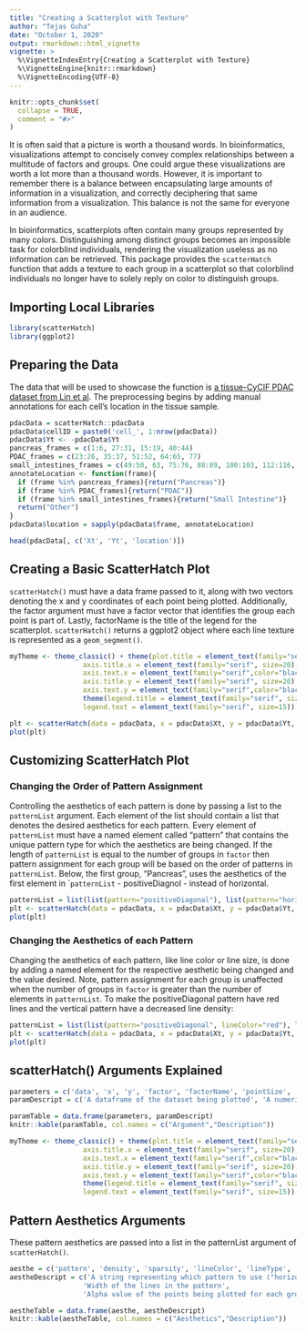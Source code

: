 ```yaml
---
title: "Creating a Scatterplot with Texture"
author: "Tejas Guha"
date: "October 1, 2020"
output: rmarkdown::html_vignette
vignette: >
  %\VignetteIndexEntry{Creating a Scatterplot with Texture}
  %\VignetteEngine{knitr::rmarkdown}
  %\VignetteEncoding{UTF-8}
---
```


```r
knitr::opts_chunk$set(
  collapse = TRUE,
  comment = "#>"
)
```
It is often said that a picture is worth a thousand words.  In bioinformatics, visualizations attempt to concisely convey complex relationships between a multitude of factors and groups.  One could argue these visualizations are worth a lot more than a thousand words.  However, it is important to remember there is a balance between encapsulating large amounts of information in a visualization, and correctly deciphering that same information from a visualization.  This balance is not the same for everyone in an audience.  

In bioinformatics, scatterplots often contain many groups represented by many colors.  Distinguishing among distinct groups becomes an impossible task for colorblind individuals, rendering the visualization useless as no information can be retrieved.  This package provides the ```scatterHatch``` function that adds a texture to each group in a scatterplot so that colorblind individuals no longer have to solely reply on color to distinguish groups.

## Importing Local Libraries
```r
library(scatterHatch)
library(ggplot2)
```

## Preparing the Data
The data that will be used to showcase the function is [a tissue-CyCIF PDAC dataset from Lin et al](http://spatial.rc.fas.harvard.edu/spatialgiotto/giotto.cycif.html).  The preprocessing begins by adding manual annotations for each cell's location in the tissue sample.

```r
pdacData = scatterHatch::pdacData
pdacData$cellID = paste0('cell_', 1:nrow(pdacData))
pdacData$Yt <- -pdacData$Yt
pancreas_frames = c(1:6, 27:31, 15:19, 40:44)
PDAC_frames = c(23:26, 35:37, 51:52, 64:65, 77)
small_intestines_frames = c(49:50, 63, 75:76, 88:89, 100:103, 112:116, 125:129, 137:140)
annotateLocation <- function(frame){
  if (frame %in% pancreas_frames){return("Pancreas")}
  if (frame %in% PDAC_frames){return("PDAC")}
  if (frame %in% small_intestines_frames){return("Small Intestine")}
  return("Other")
}
pdacData$location = sapply(pdacData$frame, annotateLocation)

head(pdacData[, c('Xt', 'Yt', 'location')])
```
## Creating a Basic ScatterHatch Plot

```scatterHatch()``` must have a data frame passed to it, along with two vectors denoting the x and y coordinates of each point being plotted.  Additionally, the factor argument must have a factor vector that identifies the group each point is part of.  Lastly, factorName is the title of the legend for the scatterplot.  ```scatterHatch()``` returns a ggplot2 object where each line texture is represented as a ```geom_segment()```.
```r
myTheme <- theme_classic() + theme(plot.title = element_text(family="serif", face="bold", size=25), 
                  axis.title.x = element_text(family="serif", size=20),
                  axis.text.x = element_text(family="serif",color="black", size=15),
                  axis.title.y = element_text(family="serif", size=20),
                  axis.text.y = element_text(family="serif",color="black", size=15)) +
                  theme(legend.title = element_text(family="serif", size=20, face="bold"),
                  legend.text = element_text(family="serif", size=15))

plt <- scatterHatch(data = pdacData, x = pdacData$Xt, y = pdacData$Yt, factor = as.factor(pdacData$location), factorName = "Tissue Type", pointSize = 1) + myTheme
plot(plt)
```

## Customizing ScatterHatch Plot
### Changing the Order of Pattern Assignment
Controlling the aesthetics of each pattern is done by passing a list to the ```patternList``` argument.  Each element of the list should contain a list that denotes the desired aesthetics for each pattern.  Every element of ```patternList``` must have a named element called "pattern" that contains the unique pattern type for which the aesthetics are being changed.  If the length of ```patternList``` is equal to the number of groups in ```factor``` then pattern assignment for each group will be based on the order of patterns in ```patternList```.  Below, the first group, "Pancreas", uses the aesthetics of the first element in ````patternList``` - positiveDiagnol - instead of horizontal.
```r
patternList = list(list(pattern="positiveDiagonal"), list(pattern="horizontal"), list(pattern="negativeDiagonal"), list(pattern="vertical"))
plt <- scatterHatch(data = pdacData, x = pdacData$Xt, y = pdacData$Yt, factor = as.factor(pdacData$location), factorName = "Tissue Type", pointSize = 1, patternList = patternList) + myTheme
plot(plt)
```

### Changing the Aesthetics of each Pattern
Changing the aesthetics of each pattern, like line color or line size, is done by adding a named element for the respective aesthetic being changed and the value desired.  Note, pattern assignment for each group is unaffected when the number of groups in ```factor``` is greater than the number of elements in ```patternList```.  To make the positiveDiagonal pattern have red lines and the vertical pattern have a decreased line density:
```r
patternList = list(list(pattern="positiveDiagonal", lineColor="red"), list(pattern="vertical", density=1/8))
plt <- scatterHatch(data = pdacData, x = pdacData$Xt, y = pdacData$Yt, factor = as.factor(pdacData$location), factorName = "Tissue Type", pointSize = 1, patternList = patternList) + myTheme
plot(plt)
```

## scatterHatch() Arguments Explained
```r
parameters = c('data', 'x', 'y', 'factor', 'factorName', 'pointSize', 'gridSize', 'patternList', 'colorPalette')
paramDescript = c('A dataframe of the dataset being plotted', 'A numeric vector describing the x-coordinates of the points being plotted', 'A numeric vector describing the y-coordinates of the points being plotted', 'A vector describing what group each point belongs to', 'The legend title', 'ggplot2 point size', 'Integer describing the precision of the hatched patterns.  Larger the value, greater the precision at the expense of efficiency.  Default follows this expotential decay function: 500*e^(-pointSize/2.2) + 43.44965', 'List containing the aesthethics of each pattern', 'Character vector describing the point color of each group; default is color-blind friendly')

paramTable = data.frame(parameters, paramDescript)
knitr::kable(paramTable, col.names = c("Argument","Description"))

myTheme <- theme_classic() + theme(plot.title = element_text(family="serif", face="bold", size=25), 
                  axis.title.x = element_text(family="serif", size=20),
                  axis.text.x = element_text(family="serif",color="black", size=15),
                  axis.title.y = element_text(family="serif", size=20),
                  axis.text.y = element_text(family="serif",color="black", size=15)) +
                  theme(legend.title = element_text(family="serif", size=20, face="bold"),
                  legend.text = element_text(family="serif", size=15))
```

## Pattern Aesthetics Arguments
These pattern aesthetics are passed into a list in the patternList argument of ```scatterHatch()```.

```r
aesthe = c('pattern', 'density', 'sparsity', 'lineColor', 'lineType', 'lineWidth', 'pointAlpha')
aestheDescript = c('A string representing which pattern to use ("horizontal", "vertical", "positiveDiagonal", "negativeDiagonal")', 'A fraction representing how dense the lines in a pattern should be.  Must be less than or equal to 1, with the denominator as an integer and the numerator the number 1.  Greater the density value, denser the pattern. Default is 1/4', 'Value controlling the requirements for a point to be labelled as sparse and have an individual line pattern be rendered on it.  Less the sparsity value, less the requirements.  Value >= 1 and <= gridSize.  Default is 2% of the gridSize', 'Color of the pattern line', 'Type of line (e.g. dashed, dotted, etc.)',
                  'Width of the lines in the pattern',
                  'Alpha value of the points being plotted for each group')

aestheTable = data.frame(aesthe, aestheDescript)
knitr::kable(aestheTable, col.names = c("Aesthetics","Description"))
```
